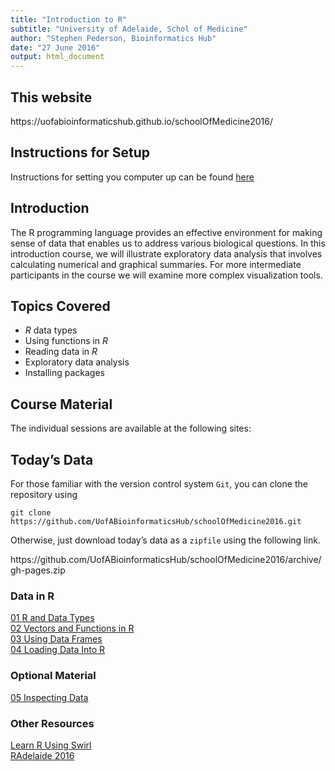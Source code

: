 ```yaml
---
title: "Introduction to R"
subtitle: "University of Adelaide, Schol of Medicine"
author: "Stephen Pederson, Bioinformatics Hub"
date: "27 June 2016"
output: html_document
---
```


## This website
https://uofabioinformaticshub.github.io/schoolOfMedicine2016/

## Instructions for Setup

Instructions for setting you computer up can be found [here](00_Setup.html)

## Introduction

The R programming language provides an effective environment for making sense of data that enables us to address various biological questions. 
In this introduction course, we will illustrate exploratory data analysis that involves calculating numerical and graphical summaries. 
For more intermediate participants in the course we will examine more complex visualization tools.

## Topics Covered
- *R* data types
- Using functions in *R*
- Reading data in *R* 
- Exploratory data analysis
- Installing packages

## Course Material

The individual sessions are available at the following sites:

## Today's Data

For those familiar with the version control system `Git`, you can clone the repository using

`git clone https://github.com/UofABioinformaticsHub/schoolOfMedicine2016.git`

Otherwise, just download today's data as a `zipfile` using the following link.

https://github.com/UofABioinformaticsHub/schoolOfMedicine2016/archive/gh-pages.zip

### Data in R
[01 R and Data Types](01_Data.html)  
[02 Vectors and Functions in R](02_Vectors.html)  
[03 Using Data Frames](03_Data_Frames.html)  
[04 Loading Data Into R](04_Loading_Data.html)

### Optional Material
[05 Inspecting Data](05_Inspecting_Data.html)

### Other Resources
[Learn R Using Swirl](http://swirlstats.com/)  
[RAdelaide 2016](http://www.adelaide.edu.au/bioinformatics-hub/workshops/r-adelaide-2016/)

